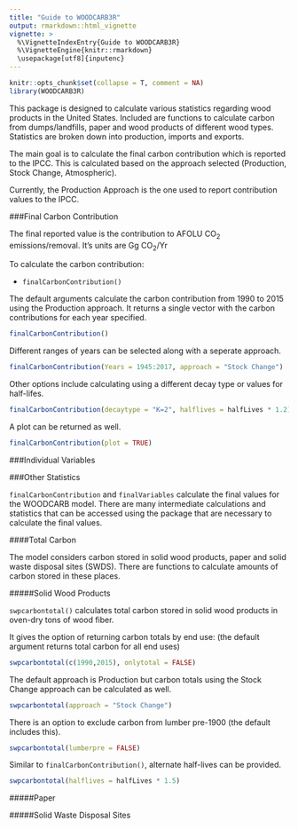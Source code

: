 ```yaml
---
title: "Guide to WOODCARB3R"
output: rmarkdown::html_vignette
vignette: >
  %\VignetteIndexEntry{Guide to WOODCARB3R}
  %\VignetteEngine{knitr::rmarkdown}
  \usepackage[utf8]{inputenc}
---
```

```r
knitr::opts_chunk$set(collapse = T, comment = NA)
library(WOODCARB3R)
```

This package is designed to calculate various statistics regarding wood products in the United States. Included are functions to calculate carbon from dumps/landfills, paper and wood products of different wood types. Statistics are broken down into production, imports and exports. 

The main goal is to calculate the final carbon contribution which is reported to the IPCC. This is calculated based on the approach selected (Production, Stock Change, Atmospheric).  

Currently, the Production Approach is the one used to report contribution values to the IPCC. 

###Final Carbon Contribution  

The final reported value is the contribution to AFOLU CO<sub>2</sub> emissions/removal. It's units are Gg CO<sub>2</sub>/Yr 

To calculate the carbon contribution: 

* `finalCarbonContribution()` 

The default arguments calculate the carbon contribution from 1990 to 2015 using the Production approach. It returns a single vector with the carbon contributions for each year specified. 

```r
finalCarbonContribution()
```

Different ranges of years can be selected along with a seperate approach. 

```r
finalCarbonContribution(Years = 1945:2017, approach = "Stock Change")
```

Other options include calculating using a different decay type or values for half-lifes. 

```r
finalCarbonContribution(decaytype = "K=2", halflives = halfLives * 1.2)
```

A plot can be returned as well. 

```r
finalCarbonContribution(plot = TRUE)
```

###Individual Variables  

###Other Statistics 

`finalCarbonContribution` and `finalVariables` calculate the final values for the WOODCARB model. There are many intermediate calculations and statistics that can be accessed using the package that are necessary to calculate the final values. 

####Total Carbon 

The model considers carbon stored in solid wood products, paper and solid waste disposal sites (SWDS). There are functions to calculate amounts of carbon stored in these places. 

#####Solid Wood Products 

`swpcarbontotal()` calculates total carbon stored in solid wood products in oven-dry tons of wood fiber.

It gives the option of returning carbon totals by end use: (the default argument returns total carbon for all end uses)

```r
swpcarbontotal(c(1990,2015), onlytotal = FALSE) 
```

The default approach is Production but carbon totals using the Stock Change approach can be calculated as well. 

```r
swpcarbontotal(approach = "Stock Change")
```

There is an option to exclude carbon from lumber pre-1900 (the default includes this). 

```r
swpcarbontotal(lumberpre = FALSE)
```

Similar to `finalCarbonContribution()`, alternate half-lives can be provided. 

```r
swpcarbontotal(halflives = halfLives * 1.5)
```

#####Paper  


#####Solid Waste Disposal Sites 
